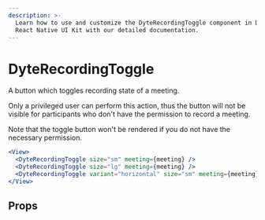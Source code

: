 ```yaml
---
description: >-
  Learn how to use and customize the DyteRecordingToggle component in Dyte's
  React Native UI Kit with our detailed documentation.
---
```


# DyteRecordingToggle

A button which toggles recording state of a meeting.

Only a privileged user can perform this action, thus the button will not be
visible for participants who don't have the permission to record a meeting.

Note that the toggle button won't be rendered if you do not have the necessary
permission.

```jsx
<View>
  <DyteRecordingToggle size="sm" meeting={meeting} />
  <DyteRecordingToggle size="lg" meeting={meeting} />
  <DyteRecordingToggle variant="horizontal" size="sm" meeting={meeting} />
</View>
```

## Props

<PropsTable of="dyte-recording-toggle" />

<head>
  <title>React Native UI Kit DyteRecordingToggle</title>
</head>
